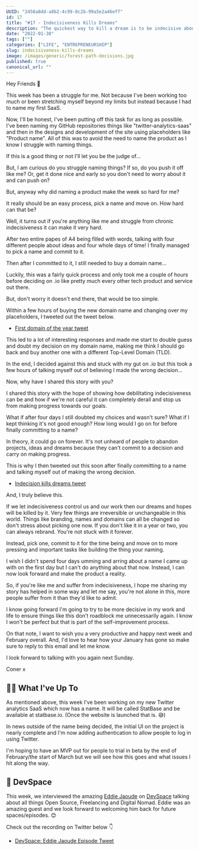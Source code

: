 ```yaml
---
UUID: "2458a8dd-a8b2-4c99-8c2b-99a5e2a46eff"
id: 17
title: "#17 - Indecisiveness Kills Dreams"
description: "The quickest way to kill a dream is to be indecisive about it. In this week's edition, I grapple with my own indecisiveness and the impact it's having."
date: "2022-01-30"
tags: [""]
categories: ["LIFE", "ENTREPRENEURSHIP"]
slug: indecisiveness-kills-dreams
image: /images/generic/forest-path-decisions.jpg
published: true
canonical_url: ""
---
```


Hey Friends 👋

This week has been a struggle for me. Not because I've been working too much or been stretching myself beyond my limits but instead because I had to name my first SaaS.

Now, I'll be honest, I've been putting off this task for as long as possible. I've been naming my GitHub repositories things like "twitter-analytics-saas" and then in the designs and development of the site using placeholders like "Product name". All of this was to avoid the need to name the product as I know I struggle with naming things.

If this is a good thing or not I'll let you be the judge of...

But, I am curious do you struggle naming things? If so, do you push it off like me? Or, get it done nice and early so you don't need to worry about it and can push on?

But, anyway why did naming a product make the week so hard for me?

It really should be an easy process, pick a name and move on. How hard can that be?

Well, it turns out if you're anything like me and struggle from chronic indecisiveness it can make it very hard.

After two entire papes of A4 being filled with words, talking with four different people about ideas and four whole days of time! I finally managed to pick a name and commit to it.

Then after I committed to it, I still needed to buy a domain name...

Luckily, this was a fairly quick process and only took me a couple of hours before deciding on .io like pretty much every other tech product and service out there.

But, don't worry it doesn't end there, that would be too simple.

Within a few hours of buying the new domain name and changing over my placeholders, I tweeted out the tweet below.

- [First domain of the year tweet](https://twitter.com/MrConerMurphy/status/1487754202751328257)

This led to a lot of interesting responses and made me start to double guess and doubt my decision on my domain name, making me think I should go back and buy another one with a different Top-Level Domain (TLD).

In the end, I decided against this and stuck with my gut on .io but this took a few hours of talking myself out of believing I made the wrong decision...

Now, why have I shared this story with you?

I shared this story with the hope of showing how debilitating indecisiveness can be and how if we're not careful it can completely derail and stop us from making progress towards our goals.

What if after four days I still doubted my choices and wasn't sure? What if I kept thinking it's not good enough? How long would I go on for before finally committing to a name?

In theory, it could go on forever. It's not unheard of people to abandon projects, ideas and dreams because they can't commit to a decision and carry on making progress.

This is why I then tweeted out this soon after finally committing to a name and talking myself out of making the wrong decision.

- [Indecision kills dreams tweet](https://twitter.com/MrConerMurphy/status/1487806055765659653)

And, I truly believe this.

If we let indecisiveness control us and our work then our dreams and hopes will be killed by it. Very few things are irreversible or unchangeable in this world. Things like branding, names and domains can all be changed so don't stress about picking one now. If you don't like it in a year or two, you can always rebrand. You're not stuck with it forever.

Instead, pick one, commit to it for the time being and move on to more pressing and important tasks like building the thing your naming.

I wish I didn't spend four days umming and arring about a name I came up with on the first day but I can't do anything about that now. Instead, I can now look forward and make the product a reality.

So, if you're like me and suffer from indecisiveness, I hope me sharing my story has helped in some way and let me say, you're not alone in this, more people suffer from it than they'd like to admit.

I know going forward I'm going to try to be more decisive in my work and life to ensure things like this don't roadblock me unnecessarily again. I know I won't be perfect but that is part of the self-improvement process.

On that note, I want to wish you a very productive and happy next week and February overall. And, I'd love to hear how your January has gone so make sure to reply to this email and let me know.

I look forward to talking with you again next Sunday.

Coner x

## 🏃‍♂️ What I've Up To

As mentioned above, this week I've been working on my new Twitter analytics SaaS which now has a name. It will be called StatBase and be available at statbase.io. (Once the website is launched that is. 😅)

In news outside of the name being decided, the initial UI on the project is nearly complete and I'm now adding authentication to allow people to log in using Twitter.

I'm hoping to have an MVP out for people to trial in beta by the end of February/the start of March but we will see how this goes and what issues I hit along the way.

## 🎤 DevSpace

This week, we interviewed the amazing [Eddie Jaoude](https://twitter.com/eddiejaoude) on [DevSpace](https://anchor.fm/devspace/) talking about all things Open Source, Freelancing and Digital Nomad. Eddie was an amazing guest and we look forward to welcoming him back for future spaces/episodes. 😊

Check out the recording on Twitter below 👇

- [DevSpace: Eddie Jaoude Episode Tweet](https://twitter.com/MrConerMurphy/status/1487410015598227457)

